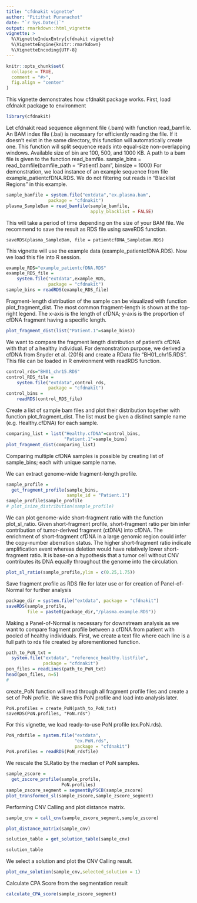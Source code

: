 ```yaml
---
title: "cfdnakit vignette"
author: "Pitithat Puranachot"
date: "`r Sys.Date()`"
output: rmarkdown::html_vignette
vignette: >
  %\VignetteIndexEntry{cfdnakit vignette}
  %\VignetteEngine{knitr::rmarkdown}
  %\VignetteEncoding{UTF-8}
---
```


```r
knitr::opts_chunk$set(
  collapse = TRUE,
  comment = "#>",
  fig.align = "center"
)
```

This vignette demonstrates how cfdnakit package works. First, load cfdnakit package to environment

```r
library(cfdnakit)
```


Let cfdnakit read sequence alignment file (.bam) with function read_bamfile. An BAM index file (.bai) is necessary for efficiently reading the file. If it doesn't exist in the same directory, this function will automatically create one. This function will split sequence reads into equal-size non-overlapping windows. Available size of bin are 100, 500, and 1000 KB. A path to a bam file is given to the function read_bamfile. sample_bins = read_bamfile(bamfile_path = "Patient1.bam", binsize = 1000) For demonstration, we load instance of an example sequence from file example_patientcfDNA.RDS. We do not filtering out reads in "Blacklist Regions" in this example.

```r

sample_bamfile = system.file("extdata","ex.plasma.bam",
                package = "cfdnakit")
plasma_SampleBam = read_bamfile(sample_bamfile,
                                apply_blacklist = FALSE)
```

This will take a period of time depending on the size of your BAM file. We recommend to save the result as RDS file using saveRDS function.

```
saveRDS(plasma_SampleBam, file = patientcfDNA_SampleBam.RDS)
```

This vignette will use the example data (example_patientcfDNA.RDS). Now we load this file into R session.

```r

example_RDS="example_patientcfDNA.RDS"
example_RDS_file =
    system.file("extdata",example_RDS,
                package = "cfdnakit")
sample_bins = readRDS(example_RDS_file)

```

Fragment-length distribution of the sample can be visualized with function plot_fragment_dist. The most common fragment-length is shown at the top-right legend. The x-axis is the length of cfDNA; y-axis is the proportion of cfDNA fragment having a specific length.

```r
plot_fragment_dist(list("Patient.1"=sample_bins))
```


We want to compare the fragment length distribution of patient's cfDNA with that of a healthy individual. For demonstration purpose, we derived a cfDNA from Snyder et al. (2016) and create a RData file "BH01_chr15.RDS". This file can be loaded in R environment with readRDS function.

```r
control_rds="BH01_chr15.RDS"
control_RDS_file =
    system.file("extdata",control_rds,
                package = "cfdnakit")
control_bins =
    readRDS(control_RDS_file)

```


Create a list of sample bam files and plot their distribution together with function plot_fragment_dist. The list must be given a distinct sample name (e.g. Healthy.cfDNA) for each sample. 

```r
comparing_list = list("Healthy.cfDNA"=control_bins,
                      "Patient.1"=sample_bins)
plot_fragment_dist(comparing_list)

```
Comparing multiple cfDNA samples is possible by creating list of sample_bins; each with unique sample name. 


We can extract genome-wide fragment-length profile. 

```r
sample_profile = 
  get_fragment_profile(sample_bins,
                       sample_id = "Patient.1")
sample_profile$sample_profile
# plot_isize_distribution(sample_profile)
```


We can plot genome-wide short-fragment ratio with the function plot_sl_ratio. Given short-fragment profile, short-fragment ratio per bin infer contribution of tumor-derived fragment (ctDNA) into cfDNA. The enrichment of short-fragment cfDNA in a large genomic region could infer the copy-number aberration status. The higher short-fragment ratio indicate amplification event whereas deletion would have relatively lower short-fragment ratio. It is base-on a hypothesis that a tumor cell without CNV contributes its DNA equally throughout the genome into the circulation.

```r
plot_sl_ratio(sample_profile,ylim = c(0.25,1.75))
```



Save fragment profile as RDS file for later use or for creation of Panel-of-Normal for further analysis

```r
package_dir = system.file("extdata", package = "cfdnakit")
saveRDS(sample_profile,
        file = paste0(package_dir,"/plasma.example.RDS"))

```

Making a Panel-of-Normal is necessary for downstream analysis as we want to compare fragment profile between a cfDNA from patient with pooled of healthy individuals. First, we create a text file where each line is a full path to rds file created by aforementioned function.

```r
path_to_PoN_txt = 
  system.file("extdata", "reference_healthy.listfile",
              package = "cfdnakit")
pon_files = readLines(path_to_PoN_txt)
head(pon_files, n=5)
# 
```

create_PoN function will read through all fragment profile files and create a set of PoN profile. We save this PoN profile and load into analysis later.
```
PoN.profiles = create_PoN(path_to_PoN_txt)
saveRDS(PoN.profiles, "PoN.rds")
```

For this vignette, we load ready-to-use PoN profile (ex.PoN.rds). 
```r
PoN_rdsfile = system.file("extdata",
                          "ex.PoN.rds",
                          package = "cfdnakit")
PoN.profiles = readRDS(PoN_rdsfile)

```


We rescale the SLRatio by the median of PoN samples. 

```r
sample_zscore = 
  get_zscore_profile(sample_profile,
                     PoN.profiles)
sample_zscore_segment = segmentByPSCB(sample_zscore)
plot_transformed_sl(sample_zscore,sample_zscore_segment)
```


Performing CNV Calling and plot distance matrix.
```r

sample_cnv = call_cnv(sample_zscore_segment,sample_zscore)

plot_distance_matrix(sample_cnv)

solution_table = get_solution_table(sample_cnv)

solution_table
```

We select a solution and plot the CNV Calling result.
```r
plot_cnv_solution(sample_cnv,selected_solution = 1)

```

Calculate CPA Score from the segmentation result
```r
calculate_CPA_score(sample_zscore_segment)
```
